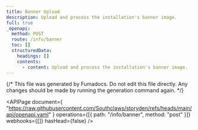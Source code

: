 ```yaml
---
title: Banner Upload
description: Upload and process the installation's banner image.
full: true
_openapi:
  method: POST
  route: /info/banner
  toc: []
  structuredData:
    headings: []
    contents:
      - content: Upload and process the installation's banner image.
---
```


{/* This file was generated by Fumadocs. Do not edit this file directly. Any changes should be made by running the generation command again. */}

<APIPage
  document={
    "https://raw.githubusercontent.com/Southclaws/storyden/refs/heads/main/api/openapi.yaml"
  }
  operations={[{ path: "/info/banner", method: "post" }]}
  webhooks={[]}
  hasHead={false}
/>
